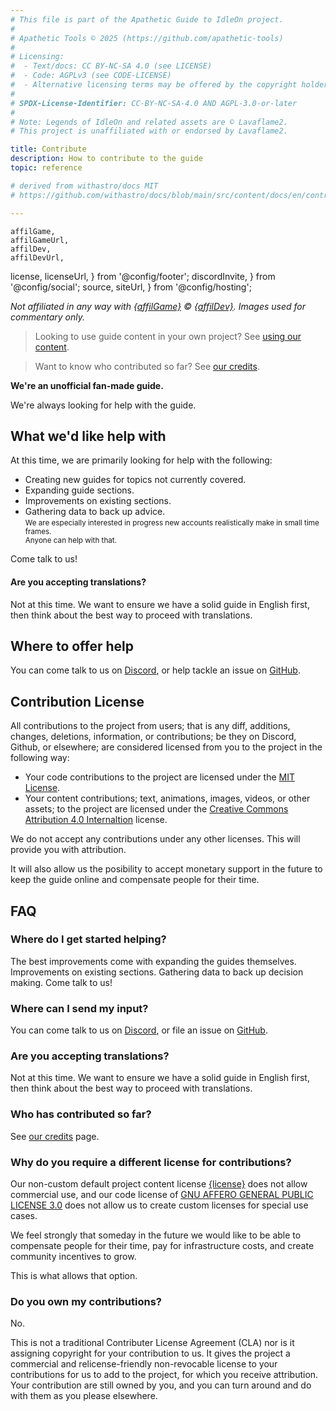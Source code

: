 ```yaml
---
# This file is part of the Apathetic Guide to IdleOn project.
#
# Apathetic Tools © 2025 (https://github.com/apathetic-tools)
#
# Licensing:
#  - Text/docs: CC BY-NC-SA 4.0 (see LICENSE)
#  - Code: AGPLv3 (see CODE-LICENSE)
#  - Alternative licensing terms may be offered by the copyright holder.
#
# SPDX-License-Identifier: CC-BY-NC-SA-4.0 AND AGPL-3.0-or-later
#
# Note: Legends of IdleOn and related assets are © Lavaflame2.
# This project is unaffiliated with or endorsed by Lavaflame2.

title: Contribute
description: How to contribute to the guide
topic: reference

# derived from withastro/docs MIT
# https://github.com/withastro/docs/blob/main/src/content/docs/en/contribute.mdx

---
```


	affilGame, 
	affilGameUrl, 
	affilDev, 
	affilDevUrl, 	
  license, 
	licenseUrl, 
} from '@config/footer';
  discordInvite,
} from '@config/social';
  source,
  siteUrl,
} from '@config/hosting';

*Not affiliated in any way with <a href={affilGameUrl} class="text-inherit">{affilGame}</a> &copy; <a href={affilDevUrl} class="text-inherit">{affilDev}</a>. Images used for commentary only.*

> Looking to use guide content in your own project? See <a href="/site/usage/">using our content</a>.

> Want to know who contributed so far? See <a href="/site/credits/">our credits</a>.

**We're an unofficial fan-made guide.**

We're always looking for help with the guide. 

## What we'd like help with

At this time, we are primarily looking for help with the following:

- Creating new guides for topics not currently covered.
- Expanding guide sections.
- Improvements on existing sections.
- Gathering data to back up advice.<br /><small>We are especially interested in progress new accounts realistically make in small time frames.<br />Anyone can help with that.</small>

Come talk to us!

#### Are you accepting translations?

Not at this time. We want to ensure we have a solid guide in English first, then think about the best way to proceed with translations.

## Where to offer help

You can come talk to us on <a href={discordInvite}>Discord</a>, or help tackle an issue on <a href={source}>GitHub</a>.

## Contribution License

All contributions to the project from users; that is any diff, additions, changes, deletions, information, or contributions; be they on Discord, Github, or elsewhere; are considered licensed from you to the project in the following way:

- Your code contributions to the project are licensed under the [MIT License](https://opensource.org/license/mit).
- Your content contributions; text, animations, images, videos, or other assets; to the project are licensed under the [Creative Commons Attribution 4.0 Internaltion](https://creativecommons.org/licenses/by/4.0/deed.en) license.      

We do not accept any contributions under any other licenses. This will provide you with attribution.

It will also allow us the posibility to accept monetary support in the future to keep the guide online and compensate people for their time.

## FAQ

### Where do I get started helping?

The best improvements come with expanding the guides themselves. Improvements on existing sections. Gathering data to back up decision making. Come talk to us!

### Where can I send my input?

You can come talk to us on <a href={discordInvite}>Discord</a>, or file an issue on <a href={source}>GitHub</a>.

### Are you accepting translations?

Not at this time. We want to ensure we have a solid guide in English first, then think about the best way to proceed with translations.

### Who has contributed so far?

See <a href="/site/credits/">our credits</a> page.

### Why do you require a different license for contributions?

Our non-custom default project content license <a href={licenseUrl}>{license}</a> does not allow commercial use, and our code license of <a href="https://www.gnu.org/licenses/agpl-3.0.en.html">GNU AFFERO GENERAL PUBLIC LICENSE 3.0</a> does not allow us to create custom licenses for special use cases.

We feel strongly that someday in the future we would like to be able to compensate people for their time, pay for infrastructure costs, and create community incentives to grow. 

This is what allows that option.

### Do you own my contributions?

No.

This is not a traditional Contributer License Agreement (CLA) nor is it assigning copyright for your contribution to us. It gives the project a commercial and relicense-friendly non-revocable license to your contributions for us to add to the project, for which you receive attribution. Your contribution are still owned by you, and you can turn around and do with them as you please elsewhere.

